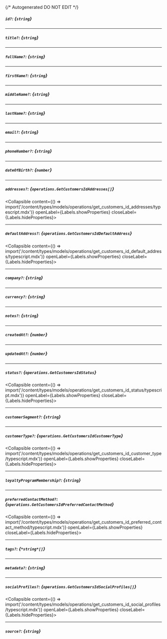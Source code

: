 {/* Autogenerated DO NOT EDIT  */}

##### `id?`: *{`string`}*

---
##### `title?`: *{`string`}*

---
##### `fullName?`: *{`string`}*

---
##### `firstName?`: *{`string`}*

---
##### `middleName?`: *{`string`}*

---
##### `lastName?`: *{`string`}*

---
##### `email?`: *{`string`}*

---
##### `phoneNumber?`: *{`string`}*

---
##### `dateOfBirth?`: *{`number`}*

---
##### `addresses?`: *{`operations.GetCustomersIdAddresses[]`}*
<Collapsible content={() => import('/content/types/models/operations/get_customers_id_addresses/typescript.mdx')} openLabel={Labels.showProperties} closeLabel={Labels.hideProperties}>
</Collapsible>

---
##### `defaultAddress?`: *{`operations.GetCustomersIdDefaultAddress`}*
<Collapsible content={() => import('/content/types/models/operations/get_customers_id_default_address/typescript.mdx')} openLabel={Labels.showProperties} closeLabel={Labels.hideProperties}>
</Collapsible>

---
##### `company?`: *{`string`}*

---
##### `currency?`: *{`string`}*

---
##### `notes?`: *{`string`}*

---
##### `createdAt?`: *{`number`}*

---
##### `updatedAt?`: *{`number`}*

---
##### `status?`: *{`operations.GetCustomersIdStatus`}*
<Collapsible content={() => import('/content/types/models/operations/get_customers_id_status/typescript.mdx')} openLabel={Labels.showProperties} closeLabel={Labels.hideProperties}>
</Collapsible>

---
##### `customerSegment?`: *{`string`}*

---
##### `customerType?`: *{`operations.GetCustomersIdCustomerType`}*
<Collapsible content={() => import('/content/types/models/operations/get_customers_id_customer_type/typescript.mdx')} openLabel={Labels.showProperties} closeLabel={Labels.hideProperties}>
</Collapsible>

---
##### `loyaltyProgramMembership?`: *{`string`}*

---
##### `preferredContactMethod?`: *{`operations.GetCustomersIdPreferredContactMethod`}*
<Collapsible content={() => import('/content/types/models/operations/get_customers_id_preferred_contact_method/typescript.mdx')} openLabel={Labels.showProperties} closeLabel={Labels.hideProperties}>
</Collapsible>

---
##### `tags?`: *{`*string*[]`}*

---
##### `metadata?`: *{`string`}*

---
##### `socialProfiles?`: *{`operations.GetCustomersIdSocialProfiles[]`}*
<Collapsible content={() => import('/content/types/models/operations/get_customers_id_social_profiles/typescript.mdx')} openLabel={Labels.showProperties} closeLabel={Labels.hideProperties}>
</Collapsible>

---
##### `source?`: *{`string`}*


